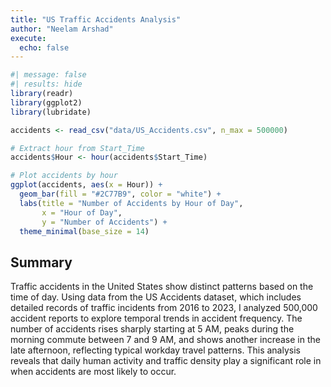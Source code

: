 ```yaml
---
title: "US Traffic Accidents Analysis"
author: "Neelam Arshad"
execute: 
  echo: false
---
```



```r
#| message: false
#| results: hide
library(readr)     
library(ggplot2)    
library(lubridate)  

accidents <- read_csv("data/US_Accidents.csv", n_max = 500000)
```


```r
# Extract hour from Start_Time
accidents$Hour <- hour(accidents$Start_Time)

# Plot accidents by hour
ggplot(accidents, aes(x = Hour)) +
  geom_bar(fill = "#2C77B9", color = "white") +
  labs(title = "Number of Accidents by Hour of Day",
       x = "Hour of Day",
       y = "Number of Accidents") +
  theme_minimal(base_size = 14)
```

## Summary
Traffic accidents in the United States show distinct patterns based on the time of day. Using data from the US Accidents dataset, which includes detailed records of traffic incidents from 2016 to 2023, I analyzed 500,000 accident reports to explore temporal trends in accident frequency. The number of accidents rises sharply starting at 5 AM, peaks during the morning commute between 7 and 9 AM, and shows another increase in the late afternoon, reflecting typical workday travel patterns. This analysis reveals that daily human activity and traffic density play a significant role in when accidents are most likely to occur.


